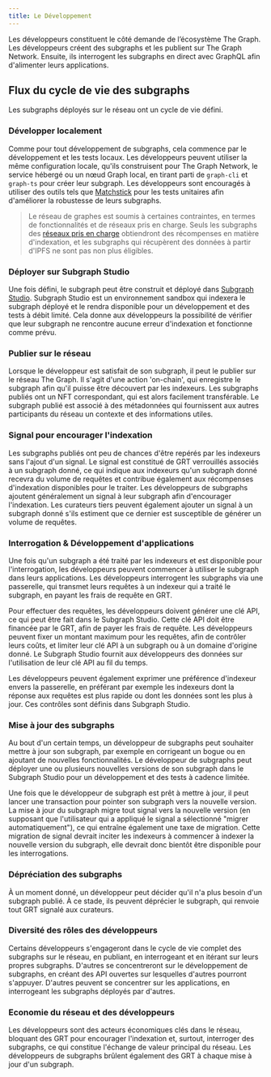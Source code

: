 ```yaml
---
title: Le Développement
---
```


Les développeurs constituent le côté demande de l’écosystème The Graph. Les développeurs créent des subgraphs et les publient sur The Graph Network. Ensuite, ils interrogent les subgraphs en direct avec GraphQL afin d'alimenter leurs applications.

## Flux du cycle de vie des subgraphs

Les subgraphs déployés sur le réseau ont un cycle de vie défini.

### Développer localement

Comme pour tout développement de subgraphs, cela commence par le développement et les tests locaux. Les développeurs peuvent utiliser la même configuration locale, qu'ils construisent pour The Graph Network, le service hébergé ou un nœud Graph local, en tirant parti de `graph-cli` et `graph-ts` pour créer leur subgraph. Les développeurs sont encouragés à utiliser des outils tels que [Matchstick](https://github.com/LimeChain/matchstick) pour les tests unitaires afin d'améliorer la robustesse de leurs subgraphs.

> Le réseau de graphes est soumis à certaines contraintes, en termes de fonctionnalités et de réseaux pris en charge. Seuls les subgraphs des [réseaux pris en charge](/developing/supported-networks) obtiendront des récompenses en matière d'indexation, et les subgraphs qui récupèrent des données à partir d'IPFS ne sont pas non plus éligibles.

### Déployer sur Subgraph Studio

Une fois défini, le subgraph peut être construit et déployé dans [Subgraph Studio](https://thegraph.com/docs/en/deploying/subgraph-studio-faqs/). Subgraph Studio est un environnement sandbox qui indexera le subgraph déployé et le rendra disponible pour un développement et des tests à débit limité. Cela donne aux développeurs la possibilité de vérifier que leur subgraph ne rencontre aucune erreur d'indexation et fonctionne comme prévu.

### Publier sur le réseau

Lorsque le développeur est satisfait de son subgraph, il peut le publier sur le réseau The Graph. Il s'agit d'une action 'on-chain', qui enregistre le subgraph afin qu'il puisse être découvert par les indexeurs. Les subgraphs publiés ont un NFT correspondant, qui est alors facilement transférable. Le subgraph publié est associé à des métadonnées qui fournissent aux autres participants du réseau un contexte et des informations utiles.

### Signal pour encourager l'indexation

Les subgraphs publiés ont peu de chances d'être repérés par les indexeurs sans l'ajout d'un signal. Le signal est constitué de GRT verrouillés associés à un subgraph donné, ce qui indique aux indexeurs qu'un subgraph donné recevra du volume de requêtes et contribue également aux récompenses d'indexation disponibles pour le traiter. Les développeurs de subgraphs ajoutent généralement un signal à leur subgraph afin d'encourager l'indexation. Les curateurs tiers peuvent également ajouter un signal à un subgraph donné s'ils estiment que ce dernier est susceptible de générer un volume de requêtes.

### Interrogation & Développement d'applications

Une fois qu'un subgraph a été traité par les indexeurs et est disponible pour l'interrogation, les développeurs peuvent commencer à utiliser le subgraph dans leurs applications. Les développeurs interrogent les subgraphs via une passerelle, qui transmet leurs requêtes à un indexeur qui a traité le subgraph, en payant les frais de requête en GRT.

Pour effectuer des requêtes, les développeurs doivent générer une clé API, ce qui peut être fait dans le Subgraph Studio. Cette clé API doit être financée par le GRT, afin de payer les frais de requête. Les développeurs peuvent fixer un montant maximum pour les requêtes, afin de contrôler leurs coûts, et limiter leur clé API à un subgraph ou à un domaine d'origine donné. Le Subgraph Studio fournit aux développeurs des données sur l'utilisation de leur clé API au fil du temps.

Les développeurs peuvent également exprimer une préférence d'indexeur envers la passerelle, en préférant par exemple les indexeurs dont la réponse aux requêtes est plus rapide ou dont les données sont les plus à jour. Ces contrôles sont définis dans Subgraph Studio.

### Mise à jour des subgraphs

Au bout d'un certain temps, un développeur de subgraphs peut souhaiter mettre à jour son subgraph, par exemple en corrigeant un bogue ou en ajoutant de nouvelles fonctionnalités. Le développeur de subgraphs peut déployer une ou plusieurs nouvelles versions de son subgraph dans le Subgraph Studio pour un développement et des tests à cadence limitée.

Une fois que le développeur de subgraph est prêt à mettre à jour, il peut lancer une transaction pour pointer son subgraph vers la nouvelle version. La mise à jour du subgraph migre tout signal vers la nouvelle version (en supposant que l'utilisateur qui a appliqué le signal a sélectionné "migrer automatiquement"), ce qui entraîne également une taxe de migration. Cette migration de signal devrait inciter les indexeurs à commencer à indexer la nouvelle version du subgraph, elle devrait donc bientôt être disponible pour les interrogations.

### Dépréciation des subgraphs

À un moment donné, un développeur peut décider qu'il n'a plus besoin d'un subgraph publié. À ce stade, ils peuvent déprécier le subgraph, qui renvoie tout GRT signalé aux curateurs.

### Diversité des rôles des développeurs

Certains développeurs s'engageront dans le cycle de vie complet des subgraphs sur le réseau, en publiant, en interrogeant et en itérant sur leurs propres subgraphs. D'autres se concentreront sur le développement de subgraphs, en créant des API ouvertes sur lesquelles d'autres pourront s'appuyer. D'autres peuvent se concentrer sur les applications, en interrogeant les subgraphs déployés par d'autres.

### Economie du réseau et des développeurs

Les développeurs sont des acteurs économiques clés dans le réseau, bloquant des GRT pour encourager l'indexation et, surtout, interroger des subgraphs, ce qui constitue l'échange de valeur principal du réseau. Les développeurs de subgraphs brûlent également des GRT à chaque mise à jour d'un subgraph.
